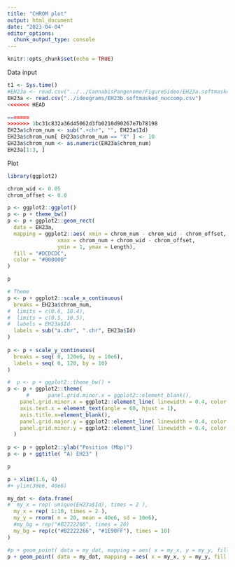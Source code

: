 ```yaml
---
title: "CHROM plot"
output: html_document
date: "2023-04-04"
editor_options: 
  chunk_output_type: console
---
```


```r
knitr::opts_chunk$set(echo = TRUE)
```


Data input

```r
t1 <- Sys.time()
#EH23a <- read.csv("../../CannabisPangenome/FigureSideo/EH23a.softmasked_nuccomp.csv")
EH23a <- read.csv("../ideograms/EH23b.softmasked_nuccomp.csv")
<<<<<<< HEAD

=======
>>>>>>> 1bc31c832a36d45062d3fb0210d90267e7b78198
EH23a$chrom_num <- sub(".+chr", "", EH23a$Id)
EH23a$chrom_num[ EH23a$chrom_num == "X" ] <- 10
EH23a$chrom_num <- as.numeric(EH23a$chrom_num)
EH23a[1:3, ]
```


Plot


```r
library(ggplot2)

chrom_wid <- 0.05
chrom_offset <- 0.0

p <- ggplot2::ggplot()
p <- p + theme_bw()
p <- p + ggplot2::geom_rect( 
  data = EH23a,
  mapping = ggplot2::aes( xmin = chrom_num - chrom_wid - chrom_offset,
                xmax = chrom_num + chrom_wid - chrom_offset,
                ymin = 1, ymax = Length),
  fill = "#DCDCDC",
  color = "#000000"
)

p

```


```r
# Theme
p <- p + ggplot2::scale_x_continuous( 
  breaks = EH23a$chrom_num,
#  limits = c(0.6, 10.4),
#  limits = c(0.5, 10.5),
#  labels = EH23a$Id
  labels = sub("a.chr", ".chr", EH23a$Id)
)
  
p <- p + scale_y_continuous(
  breaks = seq( 0, 120e6, by = 10e6), 
  labels = seq( 0, 120, by = 10)
)

#  p <- p + ggplot2::theme_bw() + 
p <- p + ggplot2::theme( 
      #      panel.grid.minor.x = ggplot2::element_blank(), 
    panel.grid.minor.x = ggplot2::element_line( linewidth = 0.4, color = "#C0C0C0", linetype = 3 ),
    axis.text.x = element_text(angle = 60, hjust = 1),
    axis.title.x=element_blank(),
    panel.grid.major.y = ggplot2::element_line( linewidth = 0.4, color = "#C0C0C0", linetype = 1 ),
    panel.grid.minor.y = ggplot2::element_line( linewidth = 0.4, color = "#C0C0C0", linetype = 3 )
  )
  
p <- p + ggplot2::ylab("Position (Mbp)")
p <- p + ggtitle( "A) EH23" )

p

p + xlim(1.6, 4)
#+ ylim(30e6, 40e6)


```



```r

my_dat <- data.frame(
#  my_x = rep( unique(EH23a$Id), times = 2 ),
  my_x = rep( 1:10, times = 2 ),
  my_y = rnorm( n = 20, mean = 40e6, sd = 10e6),
  #my_bg = rep("#B2222266", times = 20)
  my_bg = rep(c("#B2222266", "#1E90FF"), times = 10)
)

#p + geom_point( data = my_dat, mapping = aes( x = my_x, y = my_y, fill = my_bg), shape = 21, size = 8)
p + geom_point( data = my_dat, mapping = aes( x = my_x, y = my_y, fill = my_bg), fill = my_dat$my_bg, shape = 21, size = 8)

```




